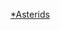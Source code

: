 {{WPSS-cat}}
{{Stub Category|article=[[菊類植物|菊類植物]]|newstub=Asterid-stub|category=菊類植物}}
{{Hiddencat}}

[[Category:植物小作品|*Asterids]]